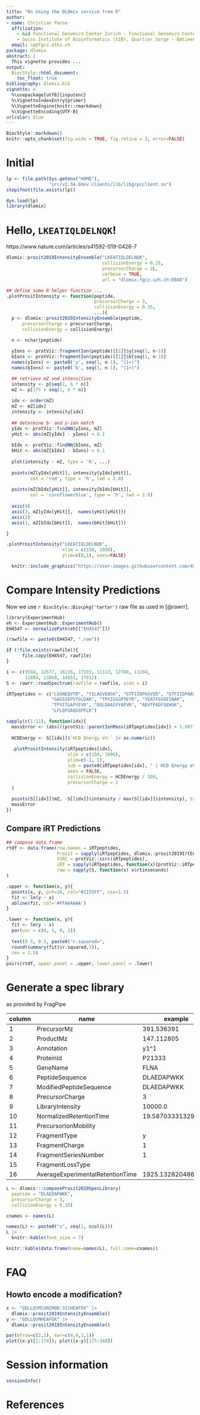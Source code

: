 ```yaml
---
title: "On Using the DLOmix service from R"
author:
- name: Christian Panse
  affiliation:
    - &id Functional Genomics Center Zurich - Functional Genomics Center Zurich (FGCZ) - University of Zurich | ETH Zurich, Winterthurerstrasse 190, CH-8057 Zurich, Switzerland
    - Swiss Institute of Bioinformatics (SIB), Quartier Sorge - Batiment Amphipole, CH-1015 Lausanne, Switzerland
  email: cp@fgcz.ethz.ch
package: dlomix
abstract: |
  This vignette provides ...
output:
  BiocStyle::html_document:
    toc_float: true
bibliography: dlomix.bib
vignette: >
  %\usepackage[utf8]{inputenc}
  %\VignetteIndexEntry{primer}
  %\VignetteEngine{knitr::rmarkdown}
  %\VignetteEncoding{UTF-8}
urlcolor: blue
---
```


```r
BiocStyle::markdown()
knitr::opts_chunk$set(fig.wide = TRUE, fig.retina = 3, error=FALSE)
```


# Initial

```r
lp <- file.path(Sys.getenv("HOME"),
                "src/v2.34.0dev.clients/lib/libgrpcclient.so")
stopifnot(file.exists(lp))

dyn.load(lp)
library(dlomix)
```

# Hello, `LKEATIQLDELNQK`!


https://www.nature.com/articles/s41592-019-0426-7

```r
dlomix::prosit2019IntensityEnsemble("LKEATIQLDELNQK",
                                    collisionEnergy = 0.25,
                                    precursorCharge = 2L,
                                    verbose = TRUE,
                                    url = "dlomix.fgcz.uzh.ch:8080")
```


```r
## define some R helper function ...
.plotPrositIntensity <- function(peptide,
                                 precursorCharge = 3,
                                 collisionEnergy = 0.35,
                                 ...){
  p <- dlomix::prosit2019IntensityEnsemble(peptide,
      precursorCharge = precursorCharge,
      collisionEnergy = collisionEnergy)

  n <- nchar(peptide)
  
  yIons <- protViz::fragmentIon(peptide)[[1]]$y[seq(1, n-1)]
  bIons <- protViz::fragmentIon(peptide)[[1]]$b[seq(1, n-1)]
  names(yIons) <- paste0('y', seq(1, n-1), "(1+)")
  names(bIons) <- paste0('b', seq(1, n-1), "(1+)")

  ## retrieve mZ and intensities 
  intensity <- p[seq(1, 6 * n)]
  mZ <- p[175 + seq(1, 6 * n)]
  
  idx <- order(mZ)
  mZ <- mZ[idx]
  intensity <- intensity[idx]
  
  ## determine b- and y-ion match
  yIdx <- protViz::findNN(yIons, mZ)
  yHit <- abs(mZ[yIdx] - yIons) < 0.1
  
  bIdx <- protViz::findNN(bIons, mZ)
  bHit <- abs(mZ[bIdx] - bIons) < 0.1
  
  plot(intensity ~ mZ, type = 'h', ...)
  
  points(mZ[yIdx[yHit]], intensity[yIdx[yHit]],
         col = 'red', type = 'h', lwd = 2.0)
  
  points(mZ[bIdx[yHit]], intensity[bIdx[bHit]],
         col = 'cornflowerblue', type = 'h', lwd = 2.0)
  
  axis(4)
  axis(3, mZ[yIdx[yHit]],  names(yHit[yHit]))
  axis(2)
  axis(1, mZ[bIdx[bHit]],  names(bHit[bHit]))

} 
```


```r
.plotPrositIntensity("LKEATIQLDELNQK",
                     xlim = c(150, 1000),
                     ylim=c(0,1), axes=FALSE)
```

```r
  knitr::include_graphics("https://user-images.githubusercontent.com/4901987/237583247-a948ceb3-b525-4c30-b701-218346a30cf6.jpg")
```


# Compare Intensity Predictions

Now we use `r BiocStyle::Biocpkg('tartar')` raw file as used in [@rawrr].

```r
library(ExperimentHub)
eh <- ExperimentHub::ExperimentHub()
EH4547 <- normalizePath(eh[["EH4547"]])

(rawfile <- paste0(EH4547, ".raw"))

if (!file.exists(rawfile)){
	  file.copy(EH4547, rawfile)
}
```

```r
i <- c(9594, 12677, 16136, 17193, 11113, 12788, 13204,
       11884, 13868, 14551, 17612)
S <- rawrr::readSpectrum(rawfile = rawfile, scan = i)

iRTpeptides <- c("LGGNEQVTR", "YILAGVENSK", "GTFIIDPGGVIR", "GTFIIDPAAVIR",
                 "GAGSSEPVTGLDAK", "TPVISGGPYEYR", "VEATFGVDESNAK",
                 "TPVITGAPYEYR", "DGLDAASYYAPVR", "ADVTPADFSEWSK",
                 "LFLQFGAQGSPFLK")

sapply(c(1:11), function(idx){
  massError <- (abs(((protViz::parentIonMass(iRTpeptides[idx]) + 1.007)/ 2) - S[[idx]]$pepmass))
  
  HCDEnergy <- S[[idx]]$`HCD Energy eV:` |> as.numeric()
  
  .plotPrositIntensity(iRTpeptides[idx],
                       xlim = c(150, 1000),
                       ylim=c(-1, 1),
                       sub = paste0(iRTpeptides[idx], " | HCD Energy eV:", HCDEnergy),
                       axes = FALSE,
                       collisionEnergy = HCDEnergy / 100,
                       precursorCharge = 2
  )
  
  points(S[[idx]]$mZ, -S[[idx]]$intensity / max(S[[idx]]$intensity), type = 'h')
  massError
})
```


## Compare iRT Predictions

```r
## compose data frame
rtdf <- data.frame(row.names = iRTpeptides,
                   Prosit = sapply(iRTpeptides, dlomix::prosit2019IrtEnsemble),
                   SSRC = protViz::ssrc(iRTpeptides),
                   iRT = sapply(iRTpeptides, function(x){protViz::iRTpeptides$rt[which(x == protViz::iRTpeptides$peptide)]}),
                   raw = sapply(S, function(x) x$rtinseconds)
)

.upper <- function(x, y){
  points(x, y, pch=16, col="#1155FF", cex=1.5)
  fit <- lm(y ~ x)
  abline(fit, col='#FFAAAAAA')
}

.lower <- function(x, y){
  fit <- lm(y ~ x)
  par(usr = c(0, 1, 0, 1))
  
  text(0.5, 0.5, paste0("r.squared=",
  round(summary(fit)$r.squared,3)),
  cex = 1.5)
}
pairs(rtdf, upper.panel = .upper, lower.panel = .lower)
```


# Generate a spec library


as provided by FragPipe

|  column| name                               | example            |
|--------|------------------------------------|--------------------|
|     1  |  PrecursorMz                       |  391.536391        |
|     2  |  ProductMz                         |  147.112805        |
|     3  |  Annotation                        |  y1^1              |
|     4  |  ProteinId                         |  P21333            |
|     5  |  GeneName                          |  FLNA              |
|     6  |  PeptideSequence                   |  DLAEDAPWKK        |
|     7  |  ModifiedPeptideSequence           |  DLAEDAPWKK        |
|     8  |  PrecursorCharge                   |  3                 |
|     9  |  LibraryIntensity                  |  10000.0           |
|    10  |  NormalizedRetentionTime           |  19.587033313296157|
|    11  |  PrecursorIonMobility              |                    |
|    12  |  FragmentType                      |  y                 |
|    13  |  FragmentCharge                    |  1                 |
|    14  |  FragmentSeriesNumber              |  1                 |
|    15  |  FragmentLossType                  |                    |
|    16  |  AverageExperimentalRetentionTime  |  1925.1328204860667|




```r
L <- dlomix:::composeProsit2019SpecLibrary(
  peptide = "DLAEDAPWKK",
  precursorCharge = 3,
  collisionEnergy = 0.35)

cnames <- names(L)

names(L) <- paste0("x", seq(1, ncol(L)))
L |>
  knitr::kable(font_size = 7)

knitr::kable(data.frame(name=names(L), full.name=cnames))
```

# FAQ

## Howto encode a modification?
```r
x <- "GDLLQVM[UNIMOD:35]HEAFEK" |>
  dlomix::prosit2019IntensityEnsemble()
y <- "GDLLQVMHEAFEK" |>
  dlomix::prosit2019IntensityEnsemble()

par(mfrow=c(2,1), mar=c(4,4,1,1))
plot((x-y)[1:174]); plot((x-y)[175:348]) 
```

# Session information {-}

```r
sessionInfo()
```


# References {-}

